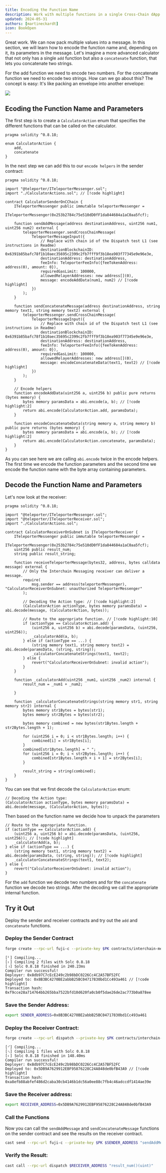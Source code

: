 ```yaml
---
title: Encoding the Function Name
description: Work with multiple functions in a single Cross-Chain dApp
updated: 2024-05-31
authors: [martineckardt]
icon: BookOpen
---
```


Great work. We can now pack multiple values into a message. In this section, we will learn how to encode the function name and, depending on it, its parameters in the message. Let's imagine a more advanced calculator that not only has a single `add` function but also a `concatenate` function, that lets you concatenate two strings. 

For the add function we need to encode two numbers. For the concatenate function we need to encode two strings. How can we go about this? The concept is easy: It's like packing an envelope into another envelope:

![](/common-images/teleporter/message-function-call.png)

## Ecoding the Function Name and Parameters

The first step is to create a `CalculatorAction` enum that specifies the different functions that can be called on the calculator. 

```solidity title="contracts/interchain-messaging/invoking-functions/CalculatorActions.sol"
pragma solidity ^0.8.18;

enum CalculatorAction {
    add,
    concatenate
}
```

In the next step we can add this to our `encode helpers` in the sender contract:

```solidity title="contracts/interchain-messaging/invoking-functions/CalculatorSenderOnCChain.sol"
pragma solidity ^0.8.18;

import "@teleporter/ITeleporterMessenger.sol";
import "./CalculatorActions.sol"; // [!code highlight]

contract CalculatorSenderOnCChain {
    ITeleporterMessenger public immutable teleporterMessenger =
        ITeleporterMessenger(0x253b2784c75e510dD0fF1da844684a1aC0aa5fcf);

    function sendAddMessage(address destinationAddress, uint256 num1, uint256 num2) external {
        teleporterMessenger.sendCrossChainMessage(
            TeleporterMessageInput({
                // Replace with chain id of the Dispatch test L1 (see instructions in Readme)
                destinationBlockchainID: 0x6391b85bafc78f1b10aec35695c2399c2fb7fff9f3b18ea903f77345e9e96e3e,
                destinationAddress: destinationAddress,
                feeInfo: TeleporterFeeInfo({feeTokenAddress: address(0), amount: 0}),
                requiredGasLimit: 100000,
                allowedRelayerAddresses: new address[](0),
                message: encodeAddData(num1, num2) // [!code highlight]
            })
        );
    }

    function sendConcatenateMessage(address destinationAddress, string memory text1, string memory text2) external {
        teleporterMessenger.sendCrossChainMessage(
            TeleporterMessageInput({
                // Replace with chain id of the Dispatch test L1 (see instructions in Readme)
                destinationBlockchainID: 0x6391b85bafc78f1b10aec35695c2399c2fb7fff9f3b18ea903f77345e9e96e3e,
                destinationAddress: destinationAddress,
                feeInfo: TeleporterFeeInfo({feeTokenAddress: address(0), amount: 0}),
                requiredGasLimit: 100000,
                allowedRelayerAddresses: new address[](0),
                message: encodeConcatenateData(text1, text2) // [!code highlight]
            })
        );
    }

    // Encode helpers
    function encodeAddData(uint256 a, uint256 b) public pure returns (bytes memory) {
        bytes memory paramsData = abi.encode(a, b); // [!code highlight:2]
        return abi.encode(CalculatorAction.add, paramsData);
    }

    function encodeConcatenateData(string memory a, string memory b) public pure returns (bytes memory) {
        bytes memory paramsData = abi.encode(a, b); // [!code highlight:2]
        return abi.encode(CalculatorAction.concatenate, paramsData);
    }
}
```

As you can see here we are calling `abi.encode` twice in the encode helpers. The first time we encode the function parameters and the second time we encode the function name with the byte array containing parameters.

## Decode the Function Name and Parameters

Let's now look at the receiver:

```solidity title="contracts/interchain-messaging/invoking-functions/CalculatorReceiverOnSubnet.sol"
pragma solidity ^0.8.18;

import "@teleporter/ITeleporterMessenger.sol";
import "@teleporter/ITeleporterReceiver.sol";
import "./CalculatorActions.sol";

contract CalculatorReceiverOnSubnet is ITeleporterReceiver {
    ITeleporterMessenger public immutable teleporterMessenger =
        ITeleporterMessenger(0x253b2784c75e510dD0fF1da844684a1aC0aa5fcf);
    uint256 public result_num;
    string public result_string;

    function receiveTeleporterMessage(bytes32, address, bytes calldata message) external {
        // Only the Interchain Messaging receiver can deliver a message.
        require(
            msg.sender == address(teleporterMessenger), "CalculatorReceiverOnSubnet: unauthorized TeleporterMessenger"
        );

        // Decoding the Action type: // [!code highlight:2]
        (CalculatorAction actionType, bytes memory paramsData) = abi.decode(message, (CalculatorAction, bytes)); 

        // Route to the appropriate function. // [!code highlight:10]
        if (actionType == CalculatorAction.add) {
            (uint256 a, uint256 b) = abi.decode(paramsData, (uint256, uint256));
            _calculatorAdd(a, b);
        } else if (actionType == ...) {
            (string memory text1, string memory text2) = abi.decode(paramsData, (string, string));
            _calculatorConcatenateStrings(text1, text2);
        } else {
            revert("CalculatorReceiverOnSubnet: invalid action");
        }
    }

    function _calculatorAdd(uint256 _num1, uint256 _num2) internal {
        result_num = _num1 + _num2;

    }

    function _calculatorConcatenateStrings(string memory str1, string memory str2) internal {
        bytes memory str1Bytes = bytes(str1);
        bytes memory str2Bytes = bytes(str2);

        bytes memory combined = new bytes(str1Bytes.length + str2Bytes.length + 1);

        for (uint256 i = 0; i < str1Bytes.length; i++) {
            combined[i] = str1Bytes[i];
        }
        combined[str1Bytes.length] = " ";
        for (uint256 i = 0; i < str2Bytes.length; i++) {
            combined[str1Bytes.length + i + 1] = str2Bytes[i];
        }

        result_string = string(combined);
    }
}
```

You can see that we first decode the `CalculatorAction` enum:

```solidity
// Decoding the Action type: 
(CalculatorAction actionType, bytes memory paramsData) = abi.decode(message, (CalculatorAction, bytes)); 
```

Then based on the function name we decide how to unpack the parameters

```solidity
// Route to the appropriate function. 
if (actionType == CalculatorAction.add) {
    (uint256 a, uint256 b) = abi.decode(paramsData, (uint256, uint256)); // [!code highlight]
    _calculatorAdd(a, b);
} else if (actionType == ...) {
    (string memory text1, string memory text2) = abi.decode(paramsData, (string, string)); // [!code highlight]
    _calculatorConcatenateStrings(text1, text2);
} else {
    revert("CalculatorReceiverOnSubnet: invalid action");
}
```

For the `add` function we decode two numbers and for the `concatenate` function we decode two strings. After the decoding we call the appropriate internal function.

## Try it Out

Deploy the sender and receiver contracts and try out the `add` and `concatenate` functions. 

<Steps>
<Step>

### Deploy the Sender Contract

<Callout type="warn" title="Don't forget to replace BOTH destinationBlockchainIDs in CalculatorSenderOnCChain with the Blockchain ID (HEX) of the Dispatch test L1!" />

```bash
forge create --rpc-url fuji-c --private-key $PK contracts/interchain-messaging/invoking-functions/CalculatorSenderOnCChain.sol:CalculatorSenderOnCChain --broadcast
```
```
[⠃] Compiling...
[⠆] Compiling 2 files with Solc 0.8.18
[⠰] Solc 0.8.18 finished in 240.23ms
Compiler run successful!
Deployer: 0x8db97C7cEcE249c2b98bDC0226Cc4C2A57BF52FC
Deployed to: 0x8B3BC4270BE2abbB25BC04717830bd1Cc493a461 // [!code highlight]
Transaction hash: 0xf9cce28a714764bb265bba7522bfd10d620fa0cb0f5dae26de2ac773b0a878ee
```

</Step>
<Step>

### Save the Sender Address:

```bash
export SENDER_ADDRESS=0x8B3BC4270BE2abbB25BC04717830bd1Cc493a461
```

</Step>
<Step>

### Deploy the Receiver Contract:

```bash
forge create --rpc-url dispatch --private-key $PK contracts/interchain-messaging/invoking-functions/CalculatorReceiverOnSubnet.sol:CalculatorReceiverOnSubnet --broadcast
```
```
[⠊] Compiling...
[⠢] Compiling 1 files with Solc 0.8.18
[⠆] Solc 0.8.18 finished in 148.40ms
Compiler run successful!
Deployer: 0x8db97C7cEcE249c2b98bDC0226Cc4C2A57BF52FC
Deployed to: 0x5DB9A7629912EBF95876228C24A848de0bfB43A9 // [!code highlight]
Transaction hash: 0xa8efb88abfef486d2caba30cb4146b1dc56a0ee88c7fb4c46adccdf1414ae39e
```
</Step>
<Step>

### Save the Receiver address:

```bash
export RECEIVER_ADDRESS=0x5DB9A7629912EBF95876228C24A848de0bfB43A9
```

</Step>
<Step>

### Call the Functions

Now you can call the `sendAddMessage` and `sendConcatenateMessage` functions on the sender contract and see the results on the receiver contract. 

```bash
cast send --rpc-url fuji-c --private-key $PK $SENDER_ADDRESS "sendAddMessage(address, uint, uint)" $RECEIVER_ADDRESS 1 2
```

</Step>
<Step>

### Verify the Result:

```bash
cast call --rpc-url dispatch $RECEIVER_ADDRESS "result_num()(uint)"
```

</Step>
</Steps>

<Quiz quizId="307"/>
